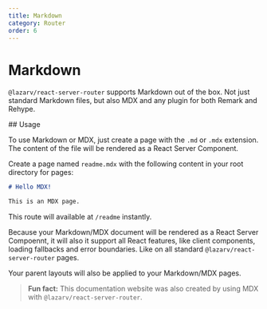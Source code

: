 ```yaml
---
title: Markdown
category: Router
order: 6
---
```



# Markdown

`@lazarv/react-server-router` supports Markdown out of the box. Not just standard Markdown files, but also MDX and any plugin for both Remark and Rehype.

<Link name="usage">
## Usage
</Link>

To use Markdown or MDX, just create a page with the `.md` or `.mdx` extension. The content of the file will be rendered as a React Server Component.

Create a page named `readme.mdx` with the following content in your root directory for pages:

```md
# Hello MDX!

This is an MDX page.
```

This route will available at `/readme` instantly.

Because your Markdown/MDX document will be rendered as a React Server Compoennt, it will also it support all React features, like client components, loading fallbacks and error boundaries. Like on all standard `@lazarv/react-server-router` pages.

Your parent layouts will also be applied to your Markdown/MDX pages.

> **Fun fact:** This documentation website was also created by using MDX with `@lazarv/react-server-router`.
